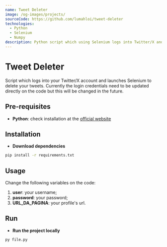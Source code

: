 ```yaml
---
name: Tweet Deleter
image: /og-images/projects/
sourceCode: https://github.com/lumahloi/tweet-deleter
technologies:
  - Python
  - Selenium
  - Numpy
description: Python script which using Selenium logs into Twitter/X and deletes your posts 
---
```


# Tweet Deleter
Script which logs into your Twitter/X account and launches Selenium to delete your tweets. Currently the login credentials need to be updated directly on the code but this will be changed in the future.

## Pre-requisites
- **Python**: check installation at the [official website](https://www.python.org/downloads/)

## Installation
- **Download dependencies**
```bash
pip install -r requirements.txt
```

## Usage
Change the following variables on the code:
1. **user**: your username;
2. **password**: your password;
3. **URL_DA_PAGINA**: your profile's url.

## Run
- **Run the project locally**
```bash
py file.py
```